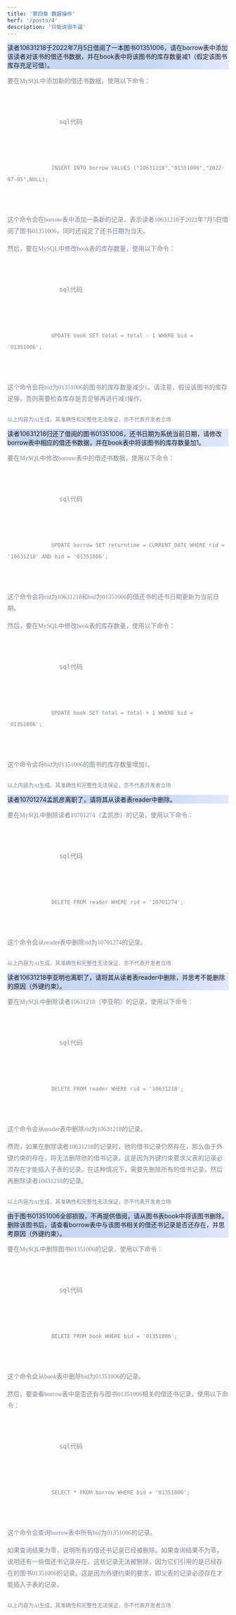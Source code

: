 ```yaml
---
title: '第四章 数据操作'
herf: '/posts/4'
description: '只能说很牛逼'
---
```



<div className="prose mx-auto">

<div>
  <div class="mb-[42px]">
    <div class="mt-4 block w-full flex-wrap items-start justify-start rounded-t-[10px] px-8 py-[15px]" style="position: relative; background: linear-gradient(90deg, #c7d7f4 63%, #e2e9ff);">
      <div class="absolute -left-0.5 -top-5 mr-2.5 mt-[5px] h-[30px] w-[30px] overflow-hidden rounded-[50%]"><img class="m-0 block flex h-[30px] w-[30px] w-full whitespace-pre-wrap rounded-[5px] border-[none] p-0 text-left text-sm font-normal leading-[26px] tracking-[0.02px] text-black" src="https://upload-bbs.miyoushe.com/upload/2023/04/06/296250048/10eaf59eeb6978ddecb8e0c720e14b8f_7886984016448468972.jpg?x-oss-process=image/auto-orient,0/interlace,1/format,jpg" alt="" /></div>
      <div class="brother">读者10631218于2022年7月5日借阅了一本图书01351006，请在borrow表中添加该读者对该书的借还书数据，并在book表中将该图书的库存数量减1（假定该图书库存充足可借）。</div>
    </div>
    <div class="relative mt-0 block w-full flex-wrap items-start justify-start rounded-bl-[10px] rounded-br-[10px] border border-t-0 border-solid border-[#9eb3e6] px-8 py-[22px]">
      <div class="">
        <div class="block border-0 p-0 leading-[33px]" style="width: auto;">
          <div class="indented-text" style='word-break: break-word; margin: 0px; border: none; min-height: auto; padding: 0px; font-size: 14px; font-family: "PingFang SC", "PingFang SC-Light"; font-weight: 400; text-align: left; color: rgb(128, 135, 146); line-height: 26px; letter-spacing: 0.01px;'>
            <div class="">
              <p>要在MySQL中添加新的借还书数据，使用以下命令：</p>
              <pre class="overflow-auto rounded-md bg-[#f6f8fa] p-4 text-[85%] leading-[1.45]">
              <div class="text-right text-xs text-[rgba(128,135,146,0.8)] absolute w-full flex justify-end items-center px-4 py-0 right-0 top-[5px]">
              <span class="mr-3.5">sql代码</span>
              </div>
              <Code class="block overflow-x-auto overflow-visible leading-[inherit] bg-transparent break-normal whitespace-pre text-[100%] text-[#383a42] m-0 p-[1em] rounded-md border-0">
              <span class="text-[#a626a4]">INSERT INTO</span> borrow VALUES ("10631218","01351006","2022-07-05",NULL);
              </Code>
              </pre>
              <p>这个命令会在borrow表中添加一条新的记录，表示读者10631218于2022年7月5日借阅了图书01351006，同时还设定了还书日期为当天。</p>
              <p>然后，要在MySQL中修改book表的库存数量，使用以下命令：</p>
              <pre class="overflow-auto rounded-md bg-[#f6f8fa] p-4 text-[85%] leading-[1.45]">
              <div class="text-right text-xs text-[rgba(128,135,146,0.8)] absolute w-full flex justify-end items-center px-4 py-0 right-0 top-[5px]">
              <span class="mr-3.5">sql代码</span>
              </div>
              <Code class="block overflow-x-auto overflow-visible leading-[inherit] bg-transparent break-normal whitespace-pre text-[100%] text-[#383a42] m-0 p-[1em] rounded-md border-0">
              UPDATE book SET total = total - 1 WHERE bid = '01351006';
              </Code>
              </pre>
              <p>这个命令会将bid为01351006的图书的库存数量减少1。请注意，假设该图书的库存足够，否则需要检查库存是否足够再进行减1操作。</p>
            </div>
          </div>
          <div style='font-size: 12px; font-family: "PingFang SC", "PingFang SC-Light"; font-weight: 400; text-align: left; color: rgb(128, 135, 146); line-height: 41px; letter-spacing: 0.01px;'>以上内容为AI生成，其准确性和完整性无法保证，亦不代表开发者立场</div>
          <div class="commet_wrapper" style="display: flex; justify-content: space-between;">
            <div></div>
          </div>
        </div>
      </div>
    </div>
  </div>
</div>

<div>
  <div class="mb-[42px]">
    <div class="mt-4 block w-full flex-wrap items-start justify-start rounded-t-[10px] px-8 py-[15px]" style="position: relative; background: linear-gradient(90deg, #c7d7f4 63%, #e2e9ff);">
      <div class="absolute -left-0.5 -top-5 mr-2.5 mt-[5px] h-[30px] w-[30px] overflow-hidden rounded-[50%]"><img class="m-0 block flex h-[30px] w-[30px] w-full whitespace-pre-wrap rounded-[5px] border-[none] p-0 text-left text-sm font-normal leading-[26px] tracking-[0.02px] text-black" src="https://upload-bbs.miyoushe.com/upload/2023/04/06/296250048/10eaf59eeb6978ddecb8e0c720e14b8f_7886984016448468972.jpg?x-oss-process=image/auto-orient,0/interlace,1/format,jpg" alt="" /></div>
      <div class="brother">读者10631218归还了借阅的图书01351006，还书日期为系统当前日期，请修改borrow表中相应的借还书数据，并在book表中将该图书的库存数量加1。</div>
    </div>
    <div class="relative mt-0 block w-full flex-wrap items-start justify-start rounded-bl-[10px] rounded-br-[10px] border border-t-0 border-solid border-[#9eb3e6] px-8 py-[22px]">
      <div class="">
        <div class="block border-0 p-0 leading-[33px]" style="width: auto;">
          <div class="indented-text" style='word-break: break-word; margin: 0px; border: none; min-height: auto; padding: 0px; font-size: 14px; font-family: "PingFang SC", "PingFang SC-Light"; font-weight: 400; text-align: left; color: rgb(128, 135, 146); line-height: 26px; letter-spacing: 0.01px;'>
            <div class="">
              <p>要在MySQL中修改borrow表中的借还书数据，使用以下命令：</p>
              <pre class="overflow-auto rounded-md bg-[#f6f8fa] p-4 text-[85%] leading-[1.45]">
              <div class="text-right text-xs text-[rgba(128,135,146,0.8)] absolute w-full flex justify-end items-center px-4 py-0 right-0 top-[5px]">
              <span class="mr-3.5">sql代码</span>
              </div>
              <Code class="block overflow-x-auto overflow-visible leading-[inherit] bg-transparent break-normal whitespace-pre text-[100%] text-[#383a42] m-0 p-[1em] rounded-md border-0">
              UPDATE borrow SET returntime = CURRENT_DATE WHERE rid = '10631218' AND bid = '01351006';
              </Code>
              </pre>
              <p>这个命令会将rid为10631218和bid为01351006的借还书的还书日期更新为当前日期。</p>
              <p>然后，要在MySQL中修改book表的库存数量，使用以下命令：</p>
              <pre class="overflow-auto rounded-md bg-[#f6f8fa] p-4 text-[85%] leading-[1.45]">
              <div class="text-right text-xs text-[rgba(128,135,146,0.8)] absolute w-full flex justify-end items-center px-4 py-0 right-0 top-[5px]">
              <span class="mr-3.5">sql代码</span>
              </div>
              <Code class="block overflow-x-auto overflow-visible leading-[inherit] bg-transparent break-normal whitespace-pre text-[100%] text-[#383a42] m-0 p-[1em] rounded-md border-0">
              UPDATE book SET total = total + 1 WHERE bid = '01351006';
              </Code>
              </pre>
              <p>这个命令会将bid为01351006的图书的库存数量增加1。</p>
            </div>
          </div>
          <div style='font-size: 12px; font-family: "PingFang SC", "PingFang SC-Light"; font-weight: 400; text-align: left; color: rgb(128, 135, 146); line-height: 41px; letter-spacing: 0.01px;'>以上内容为AI生成，其准确性和完整性无法保证，亦不代表开发者立场</div>
          <div class="commet_wrapper" style="display: flex; justify-content: space-between;">
            <div></div>
          </div>
        </div>
      </div>
    </div>
  </div>
</div>

<div>
  <div class="mb-[42px]">
    <div class="mt-4 block w-full flex-wrap items-start justify-start rounded-t-[10px] px-8 py-[15px]" style="position: relative; background: linear-gradient(90deg, #c7d7f4 63%, #e2e9ff);">
      <div class="absolute -left-0.5 -top-5 mr-2.5 mt-[5px] h-[30px] w-[30px] overflow-hidden rounded-[50%]"><img class="m-0 block flex h-[30px] w-[30px] w-full whitespace-pre-wrap rounded-[5px] border-[none] p-0 text-left text-sm font-normal leading-[26px] tracking-[0.02px] text-black" src="https://upload-bbs.miyoushe.com/upload/2023/04/06/296250048/10eaf59eeb6978ddecb8e0c720e14b8f_7886984016448468972.jpg?x-oss-process=image/auto-orient,0/interlace,1/format,jpg" alt="" /></div>
      <div class="brother">读者10701274孟凯彦离职了，请将其从读者表reader中删除。</div>
    </div>
    <div class="relative mt-0 block w-full flex-wrap items-start justify-start rounded-bl-[10px] rounded-br-[10px] border border-t-0 border-solid border-[#9eb3e6] px-8 py-[22px]">
      <div class="">
        <div class="block border-0 p-0 leading-[33px]" style="width: auto;">
          <div class="indented-text" style='word-break: break-word; margin: 0px; border: none; min-height: auto; padding: 0px; font-size: 14px; font-family: "PingFang SC", "PingFang SC-Light"; font-weight: 400; text-align: left; color: rgb(128, 135, 146); line-height: 26px; letter-spacing: 0.01px;'>
            <div class="">
              <p>要在MySQL中删除读者10701274（孟凯彦）的记录，使用以下命令：</p>
              <pre class="overflow-auto rounded-md bg-[#f6f8fa] p-4 text-[85%] leading-[1.45]">
              <div class="text-right text-xs text-[rgba(128,135,146,0.8)] absolute w-full flex justify-end items-center px-4 py-0 right-0 top-[5px]">
              <span class="mr-3.5">sql代码</span>
              </div>
              <Code class="block overflow-x-auto overflow-visible leading-[inherit] bg-transparent break-normal whitespace-pre text-[100%] text-[#383a42] m-0 p-[1em] rounded-md border-0">
              DELETE FROM reader WHERE rid = '10701274';
              </Code>
              </pre>
              <p>这个命令会从reader表中删除rid为10701274的记录。</p>
            </div>
          </div>
          <div style='font-size: 12px; font-family: "PingFang SC", "PingFang SC-Light"; font-weight: 400; text-align: left; color: rgb(128, 135, 146); line-height: 41px; letter-spacing: 0.01px;'>以上内容为AI生成，其准确性和完整性无法保证，亦不代表开发者立场</div>
          <div class="commet_wrapper" style="display: flex; justify-content: space-between;">
            <div></div>
          </div>
        </div>
      </div>
    </div>
  </div>
</div>

<div>
  <div class="mb-[42px]">
    <div class="mt-4 block w-full flex-wrap items-start justify-start rounded-t-[10px] px-8 py-[15px]" style="position: relative; background: linear-gradient(90deg, #c7d7f4 63%, #e2e9ff);">
      <div class="absolute -left-0.5 -top-5 mr-2.5 mt-[5px] h-[30px] w-[30px] overflow-hidden rounded-[50%]"><img class="m-0 block flex h-[30px] w-[30px] w-full whitespace-pre-wrap rounded-[5px] border-[none] p-0 text-left text-sm font-normal leading-[26px] tracking-[0.02px] text-black" src="https://upload-bbs.miyoushe.com/upload/2023/04/06/296250048/10eaf59eeb6978ddecb8e0c720e14b8f_7886984016448468972.jpg?x-oss-process=image/auto-orient,0/interlace,1/format,jpg" alt="" /></div>
      <div class="brother">读者10631218李亚明也离职了，请将其从读者表reader中删除，并思考不能删除的原因（外键约束）。</div>
    </div>
    <div class="relative mt-0 block w-full flex-wrap items-start justify-start rounded-bl-[10px] rounded-br-[10px] border border-t-0 border-solid border-[#9eb3e6] px-8 py-[22px]">
      <div class="">
        <div class="block border-0 p-0 leading-[33px]" style="width: auto;">
          <div class="indented-text" style='word-break: break-word; margin: 0px; border: none; min-height: auto; padding: 0px; font-size: 14px; font-family: "PingFang SC", "PingFang SC-Light"; font-weight: 400; text-align: left; color: rgb(128, 135, 146); line-height: 26px; letter-spacing: 0.01px;'>
            <div class="">
              <p>要在MySQL中删除读者10631218（李亚明）的记录，使用以下命令：</p>
              <pre class="overflow-auto rounded-md bg-[#f6f8fa] p-4 text-[85%] leading-[1.45]">
              <div class="text-right text-xs text-[rgba(128,135,146,0.8)] absolute w-full flex justify-end items-center px-4 py-0 right-0 top-[5px]">
              <span class="mr-3.5">sql代码</span>
              </div>
              <Code class="block overflow-x-auto overflow-visible leading-[inherit] bg-transparent break-normal whitespace-pre text-[100%] text-[#383a42] m-0 p-[1em] rounded-md border-0">
              DELETE FROM reader WHERE rid = '10631218';
              </Code>
              </pre>
              <p>这个命令会从reader表中删除rid为10631218的记录。</p>
              <p>然而，如果在删除读者10631218的记录时，他的借书记录仍然存在，那么由于外键约束的存在，将无法删除他的借书记录。这是因为外键约束要求父表的记录必须存在才能插入子表的记录。在这种情况下，需要先删除所有的借书记录，然后再删除读者10631218的记录。</p>
            </div>
          </div>
          <div style='font-size: 12px; font-family: "PingFang SC", "PingFang SC-Light"; font-weight: 400; text-align: left; color: rgb(128, 135, 146); line-height: 41px; letter-spacing: 0.01px;'>以上内容为AI生成，其准确性和完整性无法保证，亦不代表开发者立场</div>
          <div class="commet_wrapper" style="display: flex; justify-content: space-between;">
            <div></div>
          </div>
        </div>
      </div>
    </div>
  </div>
</div>

<div>
  <div class="mb-[42px]">
    <div class="mt-4 block w-full flex-wrap items-start justify-start rounded-t-[10px] px-8 py-[15px]" style="position: relative; background: linear-gradient(90deg, #c7d7f4 63%, #e2e9ff);">
      <div class="absolute -left-0.5 -top-5 mr-2.5 mt-[5px] h-[30px] w-[30px] overflow-hidden rounded-[50%]"><img class="m-0 block flex h-[30px] w-[30px] w-full whitespace-pre-wrap rounded-[5px] border-[none] p-0 text-left text-sm font-normal leading-[26px] tracking-[0.02px] text-black" src="https://upload-bbs.miyoushe.com/upload/2023/04/06/296250048/10eaf59eeb6978ddecb8e0c720e14b8f_7886984016448468972.jpg?x-oss-process=image/auto-orient,0/interlace,1/format,jpg" alt="" /></div>
      <div class="brother">由于图书01351006全部损毁，不再提供借阅，请从图书表book中将该图书删除。删除该图书后，请查看borrow表中与该图书相关的借还书记录是否还存在，并思考原因（外键约束）。</div>
    </div>
    <div class="relative mt-0 block w-full flex-wrap items-start justify-start rounded-bl-[10px] rounded-br-[10px] border border-t-0 border-solid border-[#9eb3e6] px-8 py-[22px]">
      <div class="">
        <div class="block border-0 p-0 leading-[33px]" style="width: auto;">
          <div class="indented-text" style='word-break: break-word; margin: 0px; border: none; min-height: auto; padding: 0px; font-size: 14px; font-family: "PingFang SC", "PingFang SC-Light"; font-weight: 400; text-align: left; color: rgb(128, 135, 146); line-height: 26px; letter-spacing: 0.01px;'>
            <div class="">
              <p>要在MySQL中删除图书01351006的记录，使用以下命令：</p>
              <pre class="overflow-auto rounded-md bg-[#f6f8fa] p-4 text-[85%] leading-[1.45]">
              <div class="text-right text-xs text-[rgba(128,135,146,0.8)] absolute w-full flex justify-end items-center px-4 py-0 right-0 top-[5px]">
              <span class="mr-3.5">sql代码</span>
              </div>
              <Code class="block overflow-x-auto overflow-visible leading-[inherit] bg-transparent break-normal whitespace-pre text-[100%] text-[#383a42] m-0 p-[1em] rounded-md border-0">
              DELETE FROM book WHERE bid = '01351006';
              </Code>
              </pre>
              <p>这个命令会从book表中删除bid为01351006的记录。</p>
              <p>然后，要查看borrow表中是否还有与图书01351006相关的借还书记录，使用以下命令：</p>
              <pre class="overflow-auto rounded-md bg-[#f6f8fa] p-4 text-[85%] leading-[1.45]">
              <div class="text-right text-xs text-[rgba(128,135,146,0.8)] absolute w-full flex justify-end items-center px-4 py-0 right-0 top-[5px]">
              <span class="mr-3.5">sql代码</span>
              </div>
              <Code class="block overflow-x-auto overflow-visible leading-[inherit] bg-transparent break-normal whitespace-pre text-[100%] text-[#383a42] m-0 p-[1em] rounded-md border-0">
              SELECT * FROM borrow WHERE bid = '01351006';
              </Code>
              </pre>
              <p>这个命令会查询borrow表中所有bid为01351006的记录。</p>
              <p>如果查询结果为零，说明所有的借还书记录已经被删除。如果查询结果不为零，说明还有一些借还书记录存在。这些记录无法被删除，因为它们引用的是已经存在的图书01351006的记录。这是因为外键约束的要求，即父表的记录必须存在才能插入子表的记录。</p>
            </div>
          </div>
          <div style='font-size: 12px; font-family: "PingFang SC", "PingFang SC-Light"; font-weight: 400; text-align: left; color: rgb(128, 135, 146); line-height: 41px; letter-spacing: 0.01px;'>以上内容为AI生成，其准确性和完整性无法保证，亦不代表开发者立场</div>
          <div class="commet_wrapper" style="display: flex; justify-content: space-between;">
            <div></div>
          </div>
        </div>
      </div>
    </div>
  </div>
</div>

<div className="py-4">

<AppreciateQRCodes client:visible />

</div>

</div>